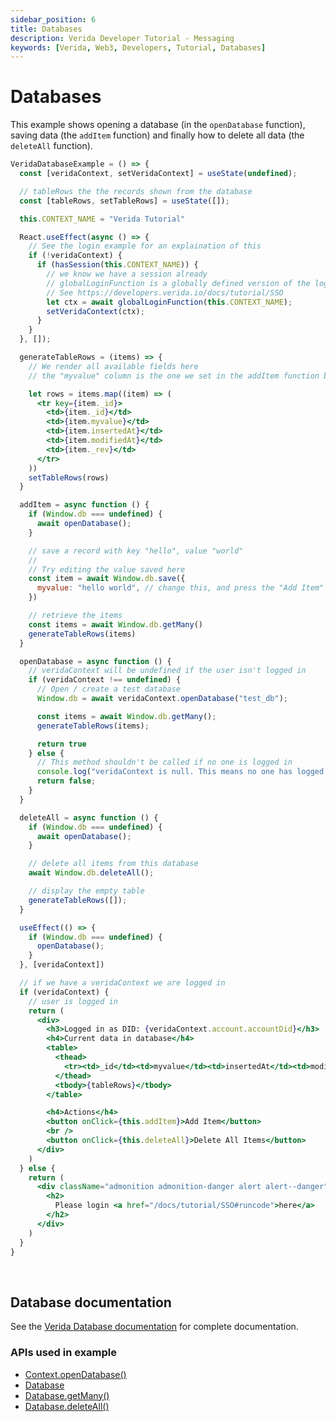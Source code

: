 ```yaml
---
sidebar_position: 6
title: Databases
description: Verida Developer Tutorial - Messaging
keywords: [Verida, Web3, Developers, Tutorial, Databases]
---
```


# Databases

This example shows opening a database (in the `openDatabase` function), saving data (the `addItem` function) and finally how to delete all data (the `deleteAll` function).

```jsx live
VeridaDatabaseExample = () => {
  const [veridaContext, setVeridaContext] = useState(undefined);

  // tableRows the the records shown from the database
  const [tableRows, setTableRows] = useState([]);

  this.CONTEXT_NAME = "Verida Tutorial"

  React.useEffect(async () => {
    // See the login example for an explaination of this
    if (!veridaContext) {
      if (hasSession(this.CONTEXT_NAME)) {
        // we know we have a session already
        // globalLoginFunction is a globally defined version of the login function 
        // See https://developers.verida.io/docs/tutorial/SSO
        let ctx = await globalLoginFunction(this.CONTEXT_NAME);
        setVeridaContext(ctx);
      }
    }
  }, []);

  generateTableRows = (items) => {
    // We render all available fields here
    // the "myvalue" column is the one we set in the addItem function below

    let rows = items.map((item) => (
      <tr key={item._id}>
        <td>{item._id}</td>
        <td>{item.myvalue}</td>
        <td>{item.insertedAt}</td>
        <td>{item.modifiedAt}</td>
        <td>{item._rev}</td>
      </tr>
    ))
    setTableRows(rows)
  }

  addItem = async function () {
    if (Window.db === undefined) {
      await openDatabase();
    }

    // save a record with key "hello", value "world"
    //
    // Try editing the value saved here
    const item = await Window.db.save({
      myvalue: "hello world", // change this, and press the "Add Item" button
    })

    // retrieve the items
    const items = await Window.db.getMany()
    generateTableRows(items)
  }

  openDatabase = async function () {
    // veridaContext will be undefined if the user isn't logged in
    if (veridaContext !== undefined) {
      // Open / create a test database
      Window.db = await veridaContext.openDatabase("test_db");

      const items = await Window.db.getMany();
      generateTableRows(items);

      return true
    } else {
      // This method shouldn't be called if no one is logged in
      console.log("veridaContext is null. This means no one has logged in")
      return false;
    }
  }

  deleteAll = async function () {
    if (Window.db === undefined) {
      await openDatabase();
    }

    // delete all items from this database
    await Window.db.deleteAll();

    // display the empty table
    generateTableRows([]);
  }

  useEffect(() => {
    if (Window.db === undefined) {
      openDatabase();
    }
  }, [veridaContext])

  // if we have a veridaContext we are logged in
  if (veridaContext) {
    // user is logged in
    return (
      <div>
        <h3>Logged in as DID: {veridaContext.account.accountDid}</h3>
        <h4>Current data in database</h4>
        <table>
          <thead>
            <tr><td>_id</td><td>myvalue</td><td>insertedAt</td><td>modifiedAt</td><td>_rev</td></tr>
          </thead>
          <tbody>{tableRows}</tbody>
        </table>

        <h4>Actions</h4>
        <button onClick={this.addItem}>Add Item</button>
        <br />
        <button onClick={this.deleteAll}>Delete All Items</button>
      </div>
    )
  } else {
    return (
      <div className="admonition admonition-danger alert alert--danger">
        <h2>
          Please login <a href="/docs/tutorial/SSO#runcode">here</a>
        </h2>
      </div>
    )
  }
}
```

<!-- this is a target so we can link to the end of the code block -->

<a name="runcode">&nbsp;</a>

## Database documentation

See the [Verida Database documentation](/client-sdk/data.md) for complete documentation.

### APIs used in example

* [Context.openDatabase()](/docs/api/verida-js/classes/verida_client_ts.Context/#opendatabase)
* [Database](/docs/api/verida-js/interfaces/verida_client_ts.Database)
* [Database.getMany()](/docs/api/verida-js/interfaces/verida_client_ts.Database#getmany)
* [Database.deleteAll()](/docs/api/verida-js/interfaces/verida_client_ts.Database#deleteall)
